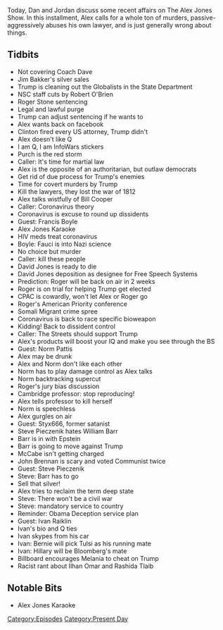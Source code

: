 {{Episode
    | title             = February 12-14, 2020
    | caption           = [https://knowledgefight.libsyn.com/knowledge-fight-february-12-14-2020 Listen to this episode on Libsyn]
    | episodeNumber     = 399
    | length            = 03:04:56
    | airDate           = February 17, 2020
    | coverageStartDate = February 12, 2020
    | coverageEndDate   = February 14, 2020
    | episodeType       = [[:Category:Present Day|Present Day]]
    | appearance        = [[Jim Bakker]], [[Robert O'Brien]], [[Roger Stone]], [[Bill Cooper]], [[Francis Boyle]], [[Anthony Fauci]], [[David Jones]], [[Norm Pattis]], [[Styx666]], [[Steve Pieczenik]], [[William Barr]], [[Jeffrey Epstein]], [[Andrew McCabe]], [[John Brennan]], [[Ivan Raiklin]], [[Tulsi Gabbard]], [[Hillary Clinton]], [[Mike Bloomberg]], [[Melania Trump]], [[Ilhan Omar]], [[Rashida Tlaib]]
    | beverage          = Morden Latte Stout by Toppling Goliath
    | oocDrop           = Trump should fire everyone who isn't loyal
    | previousEpisode   = [[398: February 9-10, 2020]]
    | nextEpisode       = [[400: One Out Of Five Seems High]]
}}

{{Stub}}

Today, Dan and Jordan discuss some recent affairs on The Alex Jones Show. In this installment, Alex calls for a whole ton of murders, passive-aggressively abuses his own lawyer, and is just generally wrong about things.

==Tidbits==

*Not covering Coach Dave
*Jim Bakker's silver sales
*Trump is cleaning out the Globalists in the State Department
*NSC staff cuts by Robert O'Brien
*Roger Stone sentencing
*Legal and lawful purge
*Trump can adjust sentencing if he wants to
*Alex wants back on facebook
*Clinton fired every US attorney, Trump didn't
*Alex doesn't like Q
*I am Q, I am InfoWars stickers
*Purch is the red storm
*Caller: It's time for martial law
*Alex is the opposite of an authoritarian, but outlaw democrats
*Get rid of due process for Trump's enemies
*Time for covert murders by Trump
*Kill the lawyers, they lost the war of 1812
*Alex talks wistfully of Bill Cooper
*Caller: Coronavirus theory
*Coronavirus is excuse to round up dissidents
*Guest: Francis Boyle
*Alex Jones Karaoke
*HIV meds treat coronavirus
*Boyle: Fauci is into Nazi science
*No choice but murder
*Caller: kill these people
*David Jones is ready to die
*David Jones deposition as designee for Free Speech Systems
*Prediction: Roger will be back on air in 2 weeks
*Roger is on trial for helping Trump get elected
*CPAC is cowardly, won't let Alex or Roger go
*Roger's American Priority conference
*Somali Migrant crime spree
*Coronavirus is back to race specific bioweapon
*Kidding! Back to dissident control
*Caller: The Streets should support Trump
*Alex's products will boost your IQ and make you see through the BS
*Guest: Norm Pattis
*Alex may be drunk
*Alex and Norm don't like each other
*Norm has to play damage control as Alex talks
*Norm backtracking supercut
*Roger's jury bias discussion
*Cambridge professor: stop reproducing!
*Alex tells professor to kill herself
*Norm is speechless
*Alex gurgles on air
*Guest: Styx666, former satanist
*Steve Pieczenik hates William Barr
*Barr is in with Epstein
*Barr is going to move against Trump
*McCabe isn't getting charged
*John Brennan is scary and voted Communist twice
*Guest: Steve Pieczenik
*Steve: Barr has to go
*Sell that silver!
*Alex tries to reclaim the term deep state
*Steve: There won't be a civil war
*Steve: mandatory service to country
*Reminder: Obama Deception service plan
*Guest: Ivan Raiklin
*Ivan's bio and Q ties
*Ivan skypes from his car
*Ivan: Bernie will pick Tulsi as his running mate
*Ivan: Hillary will be Bloomberg's mate
*Billboard encourages Melania to cheat on Trump
*Racist rant about Ilhan Omar and Rashida Tlaib

==Notable Bits==

*Alex Jones Karaoke

[[Category:Episodes]]
[[Category:Present Day]]